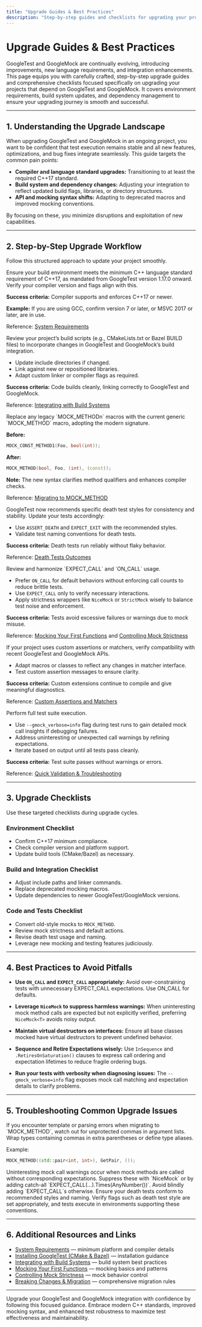 ```yaml
---
title: "Upgrade Guides & Best Practices"
description: "Step-by-step guides and checklists for upgrading your project from earlier versions, including environment requirements (such as minimum C++ standard), build integration changes, and dependency updates. Ensures smooth adoption for users integrating GoogleTest and GoogleMock into ongoing projects."
---
```


# Upgrade Guides & Best Practices

GoogleTest and GoogleMock are continually evolving, introducing improvements, new language requirements, and integration enhancements. This page equips you with carefully crafted, step-by-step upgrade guides and comprehensive checklists focused specifically on upgrading your projects that depend on GoogleTest and GoogleMock. It covers environment requirements, build system updates, and dependency management to ensure your upgrading journey is smooth and successful.

---

## 1. Understanding the Upgrade Landscape

When upgrading GoogleTest and GoogleMock in an ongoing project, you want to be confident that test execution remains stable and all new features, optimizations, and bug fixes integrate seamlessly. This guide targets the common pain points:

- **Compiler and language standard upgrades:** Transitioning to at least the required C++17 standard.
- **Build system and dependency changes:** Adjusting your integration to reflect updated build flags, libraries, or directory structures.
- **API and mocking syntax shifts:** Adapting to deprecated macros and improved mocking conventions.

By focusing on these, you minimize disruptions and exploitation of new capabilities.

---

## 2. Step-by-Step Upgrade Workflow

Follow this structured approach to update your project smoothly.

<Steps>
<Step title="Check Compiler and Environment Requirements">
Ensure your build environment meets the minimum C++ language standard requirement of C++17, as mandated from GoogleTest version 1.17.0 onward. Verify your compiler version and flags align with this.

**Success criteria:** Compiler supports and enforces C++17 or newer.

**Example:** If you are using GCC, confirm version 7 or later, or MSVC 2017 or later, are in use.

Reference: [System Requirements](https://github.com/google/googletest/blob/main/docs/setup-prerequisites-installation/system-requirements.md)
</Step>

<Step title="Update Build Integration">
Review your project’s build scripts (e.g., CMakeLists.txt or Bazel BUILD files) to incorporate changes in GoogleTest and GoogleMock’s build integration.

- Update include directories if changed.
- Link against new or repositioned libraries.
- Adapt custom linker or compiler flags as required.

**Success criteria:** Code builds cleanly, linking correctly to GoogleTest and GoogleMock.

Reference: [Integrating with Build Systems](https://github.com/google/googletest/blob/main/guides/scenarios-and-best-practices/integrating-with-build-systems.md)
</Step>

<Step title="Migrate Deprecated Mocking Macros">
Replace any legacy `MOCK_METHODn` macros with the current generic `MOCK_METHOD` macro, adopting the modern signature.

**Before:**
```cpp
MOCK_CONST_METHOD1(Foo, bool(int));
```

**After:**
```cpp
MOCK_METHOD(bool, Foo, (int), (const));
```

**Note:** The new syntax clarifies method qualifiers and enhances compiler checks.

Reference: [Migrating to MOCK_METHOD](https://github.com/google/googletest/blob/main/docs/reference/mocking.md#mock_method)
</Step>

<Step title="Adapt to Updated Death Test Styles">
GoogleTest now recommends specific death test styles for consistency and stability. Update your tests accordingly:

- Use `ASSERT_DEATH` and `EXPECT_EXIT` with the recommended styles.
- Validate test naming conventions for death tests.

**Success criteria:** Death tests run reliably without flaky behavior.

Reference: [Death Tests Outcomes](https://github.com/google/googletest/blob/main/guides/scenarios-and-best-practices/death-tests-outcomes.md)
</Step>

<Step title="Refresh Mock Expectations and Default Actions">
Review and harmonize `EXPECT_CALL` and `ON_CALL` usage.

- Prefer `ON_CALL` for default behaviors without enforcing call counts to reduce brittle tests.
- Use `EXPECT_CALL` only to verify necessary interactions.
- Apply strictness wrappers like `NiceMock` or `StrictMock` wisely to balance test noise and enforcement.

**Success criteria:** Tests avoid excessive failures or warnings due to mock misuse.

Reference: [Mocking Your First Functions](https://github.com/google/googletest/blob/main/guides/getting-started/mocking-your-first-functions.md) and [Controlling Mock Strictness](https://github.com/google/googletest/blob/main/guides/advanced-testing-patterns/controlling-strictness-of-mocks.md)
</Step>

<Step title="Update Custom Assertions and Matchers">
If your project uses custom assertions or matchers, verify compatibility with recent GoogleTest and GoogleMock APIs.

- Adapt macros or classes to reflect any changes in matcher interface.
- Test custom assertion messages to ensure clarity.

**Success criteria:** Custom extensions continue to compile and give meaningful diagnostics.

Reference: [Custom Assertions and Matchers](https://github.com/google/googletest/blob/main/guides/advanced-testing-patterns/custom-assertions-and-matchers.md)
</Step>

<Step title="Run Comprehensive Test Validation">
Perform full test suite execution.

- Use `--gmock_verbose=info` flag during test runs to gain detailed mock call insights if debugging failures.
- Address uninteresting or unexpected call warnings by refining expectations.
- Iterate based on output until all tests pass cleanly.

**Success criteria:** Test suite passes without warnings or errors.

Reference: [Quick Validation & Troubleshooting](https://github.com/google/googletest/blob/main/getting-started/first-test-validation/quick-validation-checks.md)
</Step>
</Steps>

---

## 3. Upgrade Checklists

Use these targeted checklists during upgrade cycles.

### Environment Checklist
- Confirm C++17 minimum compliance.
- Check compiler version and platform support.
- Update build tools (CMake/Bazel) as necessary.

### Build and Integration Checklist
- Adjust include paths and linker commands.
- Replace deprecated mocking macros.
- Update dependencies to newer GoogleTest/GoogleMock versions.

### Code and Tests Checklist
- Convert old-style mocks to `MOCK_METHOD`.
- Review mock strictness and default actions.
- Revise death test usage and naming.
- Leverage new mocking and testing features judiciously.

---

## 4. Best Practices to Avoid Pitfalls

- **Use `ON_CALL` and `EXPECT_CALL` appropriately:** Avoid over-constraining tests with unnecessary EXPECT_CALL expectations. Use ON_CALL for defaults.

- **Leverage `NiceMock` to suppress harmless warnings:** When uninteresting mock method calls are expected but not explicitly verified, preferring `NiceMock<T>` avoids noisy output.

- **Maintain virtual destructors on interfaces:** Ensure all base classes mocked have virtual destructors to prevent undefined behavior.

- **Sequence and Retire Expectations wisely:** Use `InSequence` and `.RetiresOnSaturation()` clauses to express call ordering and expectation lifetimes to reduce fragile ordering bugs.

- **Run your tests with verbosity when diagnosing issues:** The `--gmock_verbose=info` flag exposes mock call matching and expectation details to clarify problems.

---

## 5. Troubleshooting Common Upgrade Issues

<AccordionGroup title="Common Upgrade Challenges and Solutions">
<Accordion title="Compiler Errors Related to MOCK_METHOD Macros">
If you encounter template or parsing errors when migrating to `MOCK_METHOD`, watch out for unprotected commas in argument lists. Wrap types containing commas in extra parentheses or define type aliases.

Example:
```cpp
MOCK_METHOD((std::pair<int, int>), GetPair, ());
```
</Accordion>

<Accordion title="Uninteresting Call Warnings">
Uninteresting mock call warnings occur when mock methods are called without corresponding expectations. Suppress these with `NiceMock` or by adding catch-all `EXPECT_CALL(...).Times(AnyNumber())`. Avoid blindly adding `EXPECT_CALL`s otherwise.
</Accordion>

<Accordion title="Test Failures Due to Death Test Style Changes">
Ensure your death tests conform to recommended styles and naming. Verify flags such as death test style are set appropriately, and tests execute in environments supporting these conventions.
</Accordion>
</AccordionGroup>

---

## 6. Additional Resources and Links

- [System Requirements](https://github.com/google/googletest/blob/main/docs/setup-prerequisites-installation/system-requirements.md) — minimum platform and compiler details
- [Installing GoogleTest (CMake & Bazel)](https://github.com/google/googletest/blob/main/getting-started/setup-prerequisites-installation/installation-cmake-bazel.md) — installation guidance
- [Integrating with Build Systems](https://github.com/google/googletest/blob/main/guides/scenarios-and-best-practices/integrating-with-build-systems.md) — build system best practices
- [Mocking Your First Functions](https://github.com/google/googletest/blob/main/guides/getting-started/mocking-your-first-functions.md) — mocking basics and patterns
- [Controlling Mock Strictness](https://github.com/google/googletest/blob/main/guides/advanced-testing-patterns/controlling-strictness-of-mocks.md) — mock behavior control
- [Breaking Changes & Migration](https://github.com/google/googletest/blob/main/changelog/upgrading-and-migration/breaking-changes.md) — comprehensive migration rules

---

Upgrade your GoogleTest and GoogleMock integration with confidence by following this focused guidance. Embrace modern C++ standards, improved mocking syntax, and enhanced test robustness to maximize test effectiveness and maintainability.
